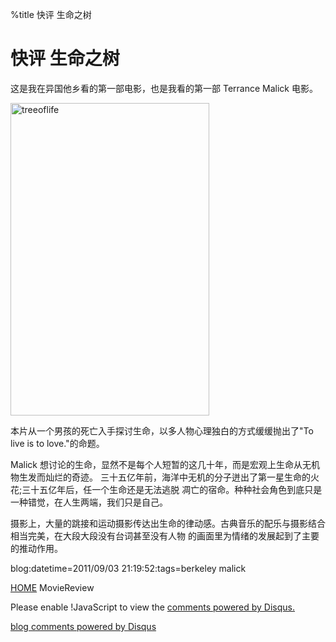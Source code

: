 %title 快评 生命之树


= 快评 生命之树=

这是我在异国他乡看的第一部电影，也是我看的第一部 Terrance Malick 电影。

<a href="http://www.flickr.com/photos/twzh_ly01/6292097935/" title="treeoflife by koffeecup, on Flickr"><img src="http://farm7.static.flickr.com/6097/6292097935_ba79a06c8a.jpg" width="318" height="500" alt="treeoflife"></a>

本片从一个男孩的死亡入手探讨生命，以多人物心理独白的方式缓缓抛出了"To live is to love."的命题。

Malick 想讨论的生命，显然不是每个人短暂的这几十年，而是宏观上生命从无机物生发而灿烂的奇迹。
三十五亿年前，海洋中无机的分子迸出了第一星生命的火花;三十五亿年后，任一个生命还是无法逃脱
凋亡的宿命。种种社会角色到底只是一种错觉，在人生两端，我们只是自己。

摄影上，大量的跳接和运动摄影传达出生命的律动感。古典音乐的配乐与摄影结合相当完美，在大段大段没有台词甚至没有人物
的画面里为情绪的发展起到了主要的推动作用。

blog:datetime=2011/09/03 21:19:52:tags=berkeley malick

[[index|HOME]]   MovieReview

<div id="disqus_thread"></div>
<script type="text/javascript" src="comment.js">
</script>
<noscript>Please enable !JavaScript to view the <a href="http://disqus.com/?ref_noscript">comments powered by Disqus.</a></noscript>
<a href="http://disqus.com" class="dsq-brlink">blog comments powered by <span class="logo-disqus">Disqus</span></a>
<script type="text/javascript" src="count.js">
</script>

